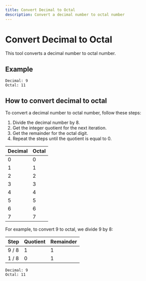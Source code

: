 ```yaml
---
title: Convert Decimal to Octal
description: Convert a decimal number to octal number
---
```


# Convert Decimal to Octal

This tool converts a decimal number to octal number.

## Example

```text
Decimal: 9
Octal: 11
```

## How to convert decimal to octal

To convert a decimal number to octal number, follow these steps:

1. Divide the decimal number by 8.
2. Get the integer quotient for the next iteration.
3. Get the remainder for the octal digit.
4. Repeat the steps until the quotient is equal to 0.

| Decimal | Octal |
| ------- | ----- |
| 0       | 0     |
| 1       | 1     |
| 2       | 2     |
| 3       | 3     |
| 4       | 4     |
| 5       | 5     |
| 6       | 6     |
| 7       | 7     |

For example, to convert 9 to octal, we divide 9 by 8:

| Step  | Quotient | Remainder |
| ----- | -------- | --------- |
| 9 / 8 | 1        | 1         |
| 1 / 8 | 0        | 1         |

```text
Decimal: 9
Octal: 11
```
